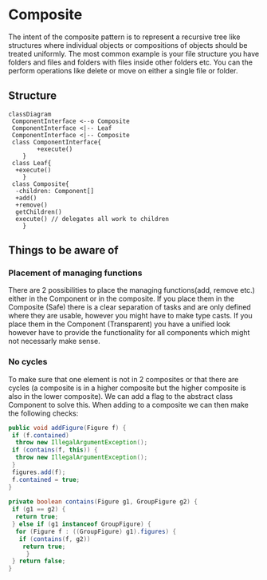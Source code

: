 # Composite

The intent of the composite pattern is to represent a recursive tree like structures where individual objects or compositions of objects should be treated uniformly. The most common example is your file structure you have folders and files and folders with files inside other folders etc. You can the perform operations like delete or move on either a single file or folder.

## Structure

```mermaid
classDiagram
 ComponentInterface <--o Composite
 ComponentInterface <|-- Leaf
 ComponentInterface <|-- Composite
 class ComponentInterface{
        +execute()
    }
 class Leaf{
  +execute()
    }
 class Composite{
  -children: Component[]
  +add()
  +remove()
  getChildren()
  execute() // delegates all work to children
    } 
```

## Things to be aware of

### Placement of managing functions

There are 2 possibilities to place the managing functions(add, remove etc.) either in the Component or in the composite. If you place them in the Composite (Safe) there is a clear separation of tasks and are only defined where they are usable, however you might have to make type casts. If you place them in the Component (Transparent) you have a unified look however have to provide the functionality for all components which might not necessarly make sense.

### No cycles

To make sure that one element is not in 2 composites or that there are cycles (a composite is in a higher composite but the higher composite is also in the lower composite). We can add a flag to the abstract class Component to solve this. When adding to a composite we can then make the following checks:

```java
public void addFigure(Figure f) {  
 if (f.contained)  
  throw new IllegalArgumentException();  
 if (contains(f, this)) {  
  throw new IllegalArgumentException();  
 }  
 figures.add(f);  
 f.contained = true;  
}  
  
private boolean contains(Figure g1, GroupFigure g2) {  
 if (g1 == g2) {  
  return true;  
 } else if (g1 instanceof GroupFigure) {  
  for (Figure f : ((GroupFigure) g1).figures) {  
   if (contains(f, g2))  
    return true;  
     }  
 } return false;  
}
```
